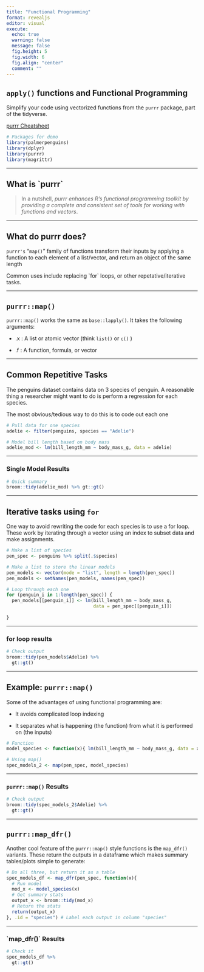 ```yaml
---
title: "Functional Programming"
format: revealjs
editor: visual
execute: 
  echo: true
  warning: false
  message: false
  fig.height: 5
  fig.width: 6
  fig.align: "center"
  comment: ""
---
```


## `apply()` functions and Functional Programming

Simplify your code using vectorized functions from the `purrr` package, part of the tidyverse.

[purrr Cheatsheet](https://github.com/rstudio/cheatsheets/blob/main/purrr.pdf)

```r
# Packages for demo
library(palmerpenguins)
library(dplyr)
library(purrr)
library(magrittr)
```

---

## What is \`purrr\`

> In a nutshell, *purrr enhances R's functional programming toolkit by providing a complete and consistent set of tools for working with functions and vectors*.

---

## What do purrr does?

`purrr's` "`map()`" family of functions transform their inputs by applying a function to each element of a list/vector, and return an object of the same length

Common uses include replacing \`for\` loops, or other repetative/iterative tasks.

---

## `purrr::map()`

`purrr::map()` works the same as `base::lapply()`. It takes the following arguments:

-   .x : A list or atomic vector (think `list()` or `c()` )

-   .f : A function, formula, or vector

---

## Common Repetitive Tasks

The penguins dataset contains data on 3 species of penguin. A reasonable thing a researcher might want to do is perform a regression for each species.

The most obvious/tedious way to do this is to code out each one

```r
# Pull data for one species
adelie <- filter(penguins, species == "Adelie")

# Model bill length based on body mass
adelie_mod <- lm(bill_length_mm ~ body_mass_g, data = adelie)

```

---

### Single Model Results

```r
# Quick summary
broom::tidy(adelie_mod) %>% gt::gt()
```

---

## Iterative tasks using `for`

One way to avoid rewriting the code for each species is to use a for loop. These work by iterating through a vector using an index to subset data and make assignments.

```r
# Make a list of species
pen_spec <- penguins %>% split(.$species)

# Make a list to store the linear models
pen_models <- vector(mode = "list", length = length(pen_spec))
pen_models <- setNames(pen_models, names(pen_spec))

# Loop through each one
for (penguin_i in 1:length(pen_spec)) {
  pen_models[[penguin_i]] <- lm(bill_length_mm ~ body_mass_g, 
                                data = pen_spec[[penguin_i]])
  
}


```

---

### for loop results

```r
# Check output
broom::tidy(pen_models$Adelie) %>% 
  gt::gt()
```

---

## Example: `purrr::map()`

Some of the advantages of using functional programming are:

-   It avoids complicated loop indexing

-   It separates what is happening (the function) from what it is performed on (the inputs)

```r

# Function
model_species <- function(x){ lm(bill_length_mm ~ body_mass_g, data = x) }

# Using map()
spec_models_2 <- map(pen_spec, model_species)


```

---

### `purrr::map()` Results

```r
# Check output
broom::tidy(spec_models_2$Adelie) %>% 
  gt::gt()
```

---

## `purrr::map_dfr()`

Another cool feature of the `purrr::map()` style functions is the `map_dfr()` variants. These return the outputs in a dataframe which makes summary tables/plots simple to generate:

```r

# Do all three, but return it as a table
spec_models_df <- map_dfr(pen_spec, function(x){
  # Run model
  mod_x <- model_species(x)
  # Get summary stats
  output_x <- broom::tidy(mod_x)
  # Return the stats
  return(output_x)
}, .id = "species") # Label each output in column "species"

```

---

### \`map_dfr()\` Results

```r
# Check it
spec_models_df %>% 
  gt::gt()
```
